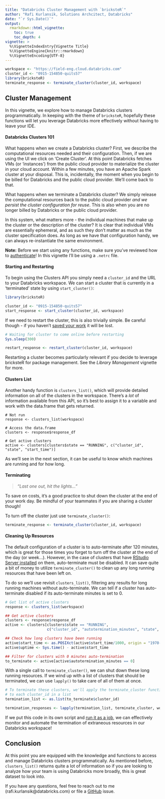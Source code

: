 ```yaml
---
title: "Databricks Cluster Management with `bricksteR`"
author: "Rafi Kurlansik, Solutions Archcitect, Databricks"
date: "`r Sys.Date()`"
output:
  rmarkdown::html_vignette:
    toc: true
    toc_depth: 4
vignette: >
  %\VignetteIndexEntry{Vignette Title}
  %\VignetteEngine{knitr::rmarkdown}
  %\VignetteEncoding{UTF-8}
---
```

```r
workspace <- "https://field-eng.cloud.databricks.com"
cluster_id <- "0915-154850-quits57"
library(bricksteR)
terminate_response <- terminate_cluster(cluster_id, workspace)
```

##  Cluster Management

In this vignette, we explore how to manage Databricks clusters programmatically.  In keeping with the theme of `bricksteR`, hopefully these functions will let you leverage Databricks more effectively without having to leave your IDE.  

#### Databricks Clusters 101
What happens when we create a Databricks cluster?  First, we describe the computational resources needed and their configuration.  Then, if we are using the UI we click on 'Create Cluster'.  At this point Databricks fetches VMs (or 'instances') from the public cloud provider to materialize the cluster in your cloud account. Within a few minutes, you have an Apache Spark cluster at your disposal.  This is, incidentally, the moment when you begin to be billed for Databricks and the public cloud provider.  We'll come back to that.

What happens when we terminate a Databricks cluster?  We simply release the computational resources back to the public cloud provider *and we persist the cluster configuration for reuse*.  This is also when you are no longer billed by Databricks or the public cloud provider.  

In this system, what matters more - the individual machines that make up the cluster or the description of the cluster?  It is clear that individual VMs are essentially ephemeral, and as such they don't matter as much as the cluster specification does.  As long as we have that configuration handy, we can always re-instantiate the same environment.  

**Note:** Before we start using any functions, make sure you've reviewed how to [authenticate](https://github.com/RafiKurlansik/bricksteR#authentication)!  In this vignette I'll be using a `.netrc` file. 


#### Starting and Restarting
To begin using the Clusters API you simply need a `cluster_id` and the URL to your Databricks workspace. We can start a cluster that is currently in a 'terminated' state by using `start_cluster()`:

```r
library(bricksteR)

cluster_id <- "0915-154850-quits57"
start_response <- start_cluster(cluster_id, workspace)
```

If we need to restart the cluster, this is also trivially simple.  Be careful though - if you haven't [saved your work](https://github.com/marygracemoesta/R-User-Guide/blob/master/Getting_Started/DBFS.md) it will be lost. 

```r
# Waiting for cluster to come online before restarting
Sys.sleep(300)
```

```r
restart_response <- restart_cluster(cluster_id, workspace)
```

Restarting a cluster becomes particularly relevant if you decide to leverage bricksteR for package management.  See the *Library Management* vignette for more.

#### Clusters List
Another handy function is `clusters_list()`, which will provide detailed information on all of the clusters in the workspace.  There's a *lot* of information available from this API, so it's best to assign it to a variable and work with the data.frame that gets returned.

```
# Not run
response <- clusters_list(workspace)

# Access the data.frame
clusters <- response$response_df

# Get active clusters
active <- clusters[clusters$state == "RUNNING", c("cluster_id", "state", "start_time")]

```

As we'll see in the next section, it can be useful to know which machines are running and for how long.

#### Terminating 

> *"Last one out, hit the lights..."*

To save on costs, it's a good practice to shut down the cluster at the end of your work day.   Be mindful of your teammates if you are sharing a cluster though!

To turn off the cluster just use `terminate_cluster()`:
```r
terminate_response <- terminate_cluster(cluster_id, workspace)
```

#### Cleaning Up Resources
The default configuration of a cluster is to auto-terminate after 120 minutes, which is great for those times you forget to turn off the cluster at the end of the day (or week...).  However, in the case of clusters that have [RStudio Server installed](https://github.com/marygracemoesta/R-User-Guide/blob/master/Developing_on_Databricks/RStudio_integrations.md) on them, auto-terminate must be disabled.  It can save quite a bit of money to utilize `terminate_cluster()` to clean up any long running resources that have been left on.  

To do so we'll use revisit `clusters_list()`, filtering any results for long running machines without auto-terminate.  We can tell if a cluster has auto-terminate disabled if its auto-terminate minutes is set to 0. 

```r
# Get list of active clusters
response <- clusters_list(workspace)

## Get active clusters
clusters <- response$response_df
active <- clusters[clusters$state == "RUNNING", 
                   c("cluster_id", "autotermination_minutes", "state", "start_time")]

## Check how long clusters have been running 
active$start_time <- as.POSIXct(active$start_time/1000, origin = "1970-01-01")
active$uptime <- Sys.time() - active$start_time

## Filter for clusters with 0 minutes auto-termination 
to_terminate <- active[active$autotermination_minutes == 0]
```

With a single call to `terminate_cluster()`, we can shut down these long running resources.  If we wind up with a list of clusters that should be terminated, we can use `lapply()` to take care of all of them at once.

```r
# To terminate these clusters, we'll apply the terminate_cluster function 
# to each cluster_id in a list
termination_list <- as.list(to_terminate$cluster_id)

termination_responses <- lapply(termination_list, terminate_cluster, workspace)

```
If we put this code in its own script and [run it as a job](https://github.com/RafiKurlansik/bricksteR#automating-r-jobs-on-databricks-with-brickster), we can effectively monitor and automate the termination of extraneous resources in our Databricks workspace!

## Conclusion
At this point you are equipped with the knowledge and functions to access and manage Databricks clusters programmatically.  As mentioned before, `clusters_list()` returns quite a lot of information so if you are looking to analyze how your team is using Databricks more broadly, this is great dataset to look into.  

If you have any questions, feel free to reach out to me (rafi.kurlansik@databricks.com) or file a [GitHub](https://github.com/RafiKurlansik/bricksteR) issue.
